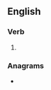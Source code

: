 ==English==

===Verb===
{{head|en|present participle}}

# {{present participle of|endorse|lang=en|nocat=1}}

===Anagrams===
* {{anagrams|en|a=deginnors|nose grind|nosegrind}}